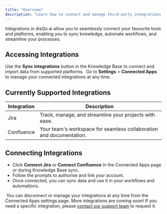 ```yaml
---
title: "Overview"
description: "Learn how to connect and manage third-party integrations in disQo.ai"
---
```


<Info>
Integrations in disQo.ai allow you to seamlessly connect your favourite tools and platforms, enabling you to sync knowledge, automate workflows, and streamline your processes.
</Info>

## Accessing Integrations

<Steps>
<Step title="Via Knowledge Base">
    Use the <b>Sync integrations</b> button in the Knowledge Base to connect and import data from supported platforms.
    <Frame caption="Knowledge Base sync integrations UI">
        <img src="/images/knowledge-base-sync.png" alt="" />
    </Frame>
</Step>
<Step title="Via User Settings – Connected Apps">
    Go to <b>Settings</b> > <b>Connected Apps</b> to manage your connected integrations at any time.
    <Frame caption="Connected Apps settings UI">
        <img src="/images/settings-connected-apps.png" alt=""  />
    </Frame>
</Step>
</Steps>

## Currently Supported Integrations

| Integration | Description |
|-------------|-------------|
| Jira        | Track, manage, and streamline your projects with ease. |
| Confluence  | Your team's workspace for seamless collaboration and documentation. |

## Connecting Integrations

- Click <b>Connect Jira</b> or <b>Connect Confluence</b> in the Connected Apps page or during Knowledge Base sync.
- Follow the prompts to authorise and link your account.
- Once connected, you can sync data and use it in your workflows and automations.

<Frame caption="Connect Jira and Confluence UI">
    <img src="/images/settings-connected-apps.png" alt=""  />
</Frame>

<Tip>
You can disconnect or manage your integrations at any time from the Connected Apps settings page.
</Tip>

<Info>
More integrations are coming soon! If you need a specific integration, please <a href="mailto:support@disqoai.com?subject=Integration Request">contact our support team</a> to request it.
</Info>
